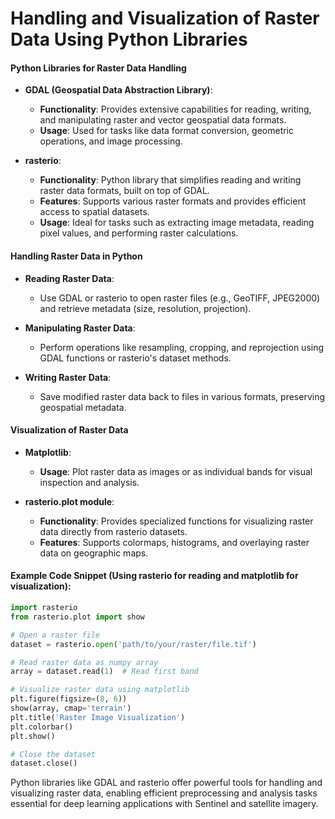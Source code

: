 # Handling and Visualization of Raster Data Using Python Libraries

#### Python Libraries for Raster Data Handling
- **GDAL (Geospatial Data Abstraction Library)**:
  - **Functionality**: Provides extensive capabilities for reading, writing, and manipulating raster and vector geospatial data formats.
  - **Usage**: Used for tasks like data format conversion, geometric operations, and image processing.

- **rasterio**:
  - **Functionality**: Python library that simplifies reading and writing raster data formats, built on top of GDAL.
  - **Features**: Supports various raster formats and provides efficient access to spatial datasets.
  - **Usage**: Ideal for tasks such as extracting image metadata, reading pixel values, and performing raster calculations.

#### Handling Raster Data in Python
- **Reading Raster Data**:
  - Use GDAL or rasterio to open raster files (e.g., GeoTIFF, JPEG2000) and retrieve metadata (size, resolution, projection).

- **Manipulating Raster Data**:
  - Perform operations like resampling, cropping, and reprojection using GDAL functions or rasterio's dataset methods.

- **Writing Raster Data**:
  - Save modified raster data back to files in various formats, preserving geospatial metadata.

#### Visualization of Raster Data
- **Matplotlib**:
  - **Usage**: Plot raster data as images or as individual bands for visual inspection and analysis.
  
- **rasterio.plot module**:
  - **Functionality**: Provides specialized functions for visualizing raster data directly from rasterio datasets.
  - **Features**: Supports colormaps, histograms, and overlaying raster data on geographic maps.

#### Example Code Snippet (Using rasterio for reading and matplotlib for visualization):

```python
import rasterio
from rasterio.plot import show

# Open a raster file
dataset = rasterio.open('path/to/your/raster/file.tif')

# Read raster data as numpy array
array = dataset.read(1)  # Read first band

# Visualize raster data using matplotlib
plt.figure(figsize=(8, 6))
show(array, cmap='terrain')
plt.title('Raster Image Visualization')
plt.colorbar()
plt.show()

# Close the dataset
dataset.close()
```

Python libraries like GDAL and rasterio offer powerful tools for handling and visualizing raster data, enabling efficient preprocessing and analysis tasks essential for deep learning applications with Sentinel and satellite imagery.